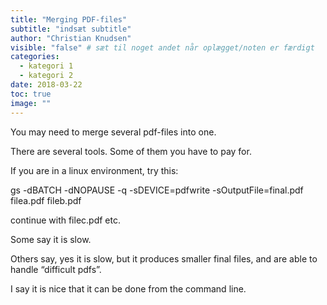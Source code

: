 ```yaml
---
title: "Merging PDF-files"
subtitle: "indsæt subtitle"
author: "Christian Knudsen"
visible: "false" # sæt til noget andet når oplægget/noten er færdigt
categories:
  - kategori 1
  - kategori 2
date: 2018-03-22
toc: true
image: ""
---
```

You may need to merge several pdf-files into one.

There are several tools. Some of them you have to pay for.

If you are in a linux environment, try this:

gs -dBATCH -dNOPAUSE -q -sDEVICE=pdfwrite -sOutputFile=final.pdf filea.pdf fileb.pdf

continue with filec.pdf etc.

Some say it is slow.

Others say, yes it is slow, but it produces smaller final files, and are able to handle "difficult pdfs".

I say it is nice that it can be done from the command line.